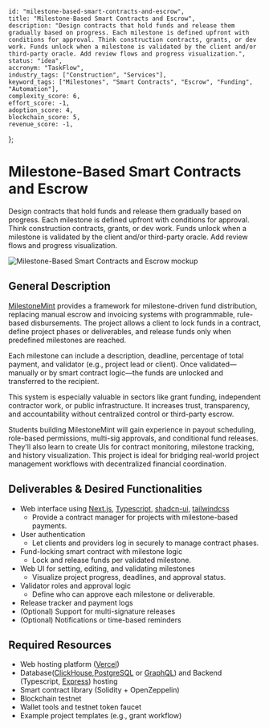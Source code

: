     id: "milestone-based-smart-contracts-and-escrow",
    title: "Milestone-Based Smart Contracts and Escrow",
    description: "Design contracts that hold funds and release them gradually based on progress. Each milestone is defined upfront with conditions for approval. Think construction contracts, grants, or dev work. Funds unlock when a milestone is validated by the client and/or third-party oracle. Add review flows and progress visualization.",
    status: "idea",
    accronym: "TaskFlow",
    industry_tags: ["Construction", "Services"],
    keyword_tags: ["Milestones", "Smart Contracts", "Escrow", "Funding", "Automation"],
    complexity_score: 6,
    effort_score: -1,
    adoption_score: 4,
    blockchain_score: 5,
    revenue_score: -1,
};

# Milestone-Based Smart Contracts and Escrow

Design contracts that hold funds and release them gradually based on progress. Each milestone is defined upfront with conditions for approval. Think construction contracts, grants, or dev work. Funds unlock when a milestone is validated by the client and/or third-party oracle. Add review flows and progress visualization.

![Milestone-Based Smart Contracts and Escrow mockup](/images/project/milestone-based-smart-contracts-and-escrow.jpg)

## General Description

[MilestoneMint](https://milestonemint.monark.io) provides a framework for milestone-driven fund distribution, replacing manual escrow and invoicing systems with programmable, rule-based disbursements. The project allows a client to lock funds in a contract, define project phases or deliverables, and release funds only when predefined milestones are reached.

Each milestone can include a description, deadline, percentage of total payment, and validator (e.g., project lead or client). Once validated—manually or by smart contract logic—the funds are unlocked and transferred to the recipient.

This system is especially valuable in sectors like grant funding, independent contractor work, or public infrastructure. It increases trust, transparency, and accountability without centralized control or third-party escrow.

Students building MilestoneMint will gain experience in payout scheduling, role-based permissions, multi-sig approvals, and conditional fund releases. They'll also learn to create UIs for contract monitoring, milestone tracking, and history visualization. This project is ideal for bridging real-world project management workflows with decentralized financial coordination.

## Deliverables & Desired Functionalities

- Web interface using [Next.js](https://nextjs.org/), [Typescript](https://www.typescriptlang.org/), [shadcn-ui](https://ui.shadcn.com/), [tailwindcss](https://tailwindcss.com/)
   - Provide a contract manager for projects with milestone-based payments.
- User authentication 
   - Let clients and providers log in securely to manage contract phases.
- Fund-locking smart contract with milestone logic
   - Lock and release funds per validated milestone.
- Web UI for setting, editing, and validating milestones
   - Visualize project progress, deadlines, and approval status.
- Validator roles and approval logic
   - Define who can approve each milestone or deliverable.
- Release tracker and payment logs
- (Optional) Support for multi-signature releases
- (Optional) Notifications or time-based reminders

## Required Resources

- Web hosting platform ([Vercel](https://www.vercel.com/))
- Database([ClickHouse](https://clickhouse.com/),[PostgreSQL](https://www.postgresql.org/) or [GraphQL](https://graphql.org/)) and Backend (Typescript, [Express](https://expressjs.com/)) hosting
- Smart contract library (Solidity + OpenZeppelin)
- Blockchain testnet
- Wallet tools and testnet token faucet
- Example project templates (e.g., grant workflow)
